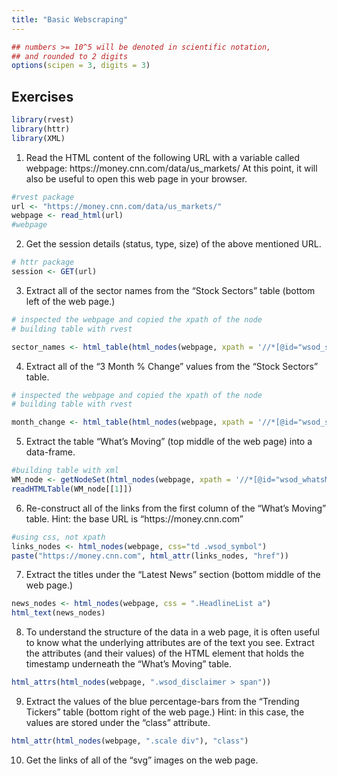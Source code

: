 ```yaml
---
title: "Basic Webscraping" 
---
```


<style type="text/css">
.table {

    width: 80%;
    margin-left:10%; 
    margin-right:10%;
}
</style>
```r
## numbers >= 10^5 will be denoted in scientific notation,
## and rounded to 2 digits
options(scipen = 3, digits = 3)
```



## Exercises
```r
library(rvest)
library(httr)
library(XML)
```
1. Read the HTML content of the following URL with a variable called webpage: https://money.cnn.com/data/us_markets/ At this point, it will also be useful to open this web page in your browser.
```r
#rvest package
url <- "https://money.cnn.com/data/us_markets/"
webpage <- read_html(url)
#webpage

```
2. Get the session details (status, type, size) of the above mentioned URL.
```r
# httr package
session <- GET(url)
```
3. Extract all of the sector names from the “Stock Sectors” table (bottom left of the web page.)
```r
# inspected the webpage and copied the xpath of the node
# building table with rvest

sector_names <- html_table(html_nodes(webpage, xpath = '//*[@id="wsod_sectorPerformance"]/table'))[[1]][1]

```
4. Extract all of the “3 Month % Change” values from the “Stock Sectors” table.
```r
# inspected the webpage and copied the xpath of the node
# building table with rvest

month_change <- html_table(html_nodes(webpage, xpath = '//*[@id="wsod_sectorPerformance"]/table'))[[1]][2]

```
5. Extract the table “What’s Moving” (top middle of the web page) into a data-frame.
```r
#building table with xml
WM_node <- getNodeSet(html_nodes(webpage, xpath = '//*[@id="wsod_whatsMoving"]'))
readHTMLTable(WM_node[[1]])
```
6. Re-construct all of the links from the first column of the “What’s Moving” table.
Hint: the base URL is “https://money.cnn.com”
```r
#using css, not xpath 
links_nodes <- html_nodes(webpage, css="td .wsod_symbol")
paste("https://money.cnn.com", html_attr(links_nodes, "href"))
```
7. Extract the titles under the “Latest News” section (bottom middle of the web page.)
```r
news_nodes <- html_nodes(webpage, css = ".HeadlineList a")
html_text(news_nodes)
```
8. To understand the structure of the data in a web page, it is often useful to know what the underlying attributes are of the text you see.
Extract the attributes (and their values) of the HTML element that holds the timestamp underneath the “What’s Moving” table.
```r
html_attrs(html_nodes(webpage, ".wsod_disclaimer > span"))
```
9. Extract the values of the blue percentage-bars from the “Trending Tickers” table (bottom right of the web page.)
Hint: in this case, the values are stored under the “class” attribute.
```r
html_attr(html_nodes(webpage, ".scale div"), "class")
```
10. Get the links of all of the “svg” images on the web page.
